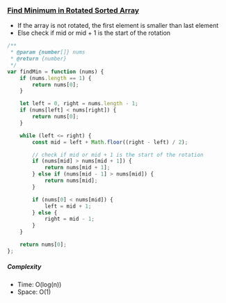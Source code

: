 ### [Find Minimum in Rotated Sorted Array](https://leetcode.com/problems/find-minimum-in-rotated-sorted-array/)

- If the array is not rotated, the first element is smaller than last element
- Else check if mid or mid + 1 is the start of the rotation

```js copy
/**
 * @param {number[]} nums
 * @return {number}
 */
var findMin = function (nums) {
    if (nums.length == 1) {
        return nums[0];
    }

    let left = 0, right = nums.length - 1;
    if (nums[left] < nums[right]) {
        return nums[0];
    }

    while (left <= right) {
        const mid = left + Math.floor((right - left) / 2);

        // check if mid or mid + 1 is the start of the rotation
        if (nums[mid] > nums[mid + 1]) {
            return nums[mid + 1];
        } else if (nums[mid - 1] > nums[mid]) {
            return nums[mid];
        }

        if (nums[0] < nums[mid]) {
            left = mid + 1;
        } else {
            right = mid - 1;
        }
    }

    return nums[0];
};
```

##### Complexity

- Time: O(log(n))
- Space: O(1)